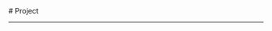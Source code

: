 
<BaseLayout title="Project">
  <BaseCard title="Project">
# Project

---

  </BaseCard>
  <div class="mt-8 mb-8">
    <ProjectCard
      title="Tetris"
      image="https://repository-images.githubusercontent.com/895003286/93b5b8da-9f4d-4f23-99f4-7991127052a7"
      desc="A reproduction of Tetris written in C++ using the SFML library"
      url="https://github.com/tanguy-fgl/Tetris"
      badge="C++"
      target="_self"
    />
  </div>
</BaseLayout>
<ProjectJS />
